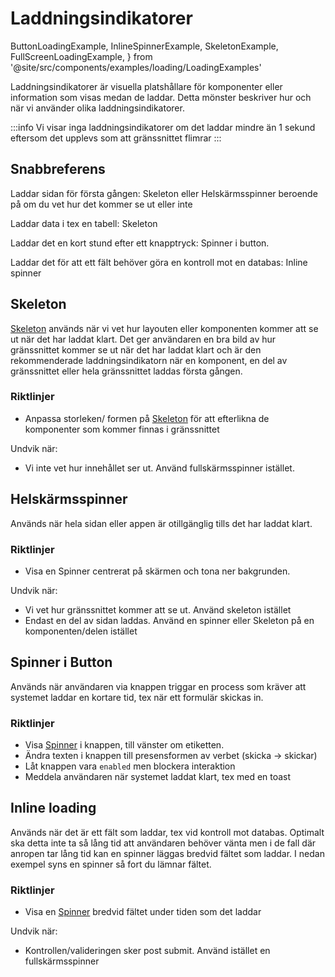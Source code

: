 # Laddningsindikatorer

  ButtonLoadingExample,
  InlineSpinnerExample,
  SkeletonExample,
  FullScreenLoadingExample,
} from '@site/src/components/examples/loading/LoadingExamples'

Laddningsindikatorer är visuella platshållare för komponenter eller information som visas medan de laddar. Detta mönster beskriver hur och när vi använder olika laddningsindikatorer.

:::info
Vi visar inga laddningsindikatorer om det laddar mindre än 1 sekund eftersom det upplevs som att gränssnittet flimrar
:::

## Snabbreferens

Laddar sidan för första gången: Skeleton eller Helskärmsspinner beroende på om du vet hur det kommer se ut eller inte

Laddar data i tex en tabell: Skeleton

Laddar det en kort stund efter ett knapptryck: Spinner i button.

Laddar det för att ett fält behöver göra en kontroll mot en databas: Inline spinner

## Skeleton

[Skeleton](/components/skeleton) används när vi vet hur layouten eller komponenten kommer att se ut när det har laddat klart. Det ger användaren en bra bild av hur gränssnittet kommer se ut när det har laddat klart och är den rekommenderade laddningsindikatorn när en komponent, en del av gränssnittet eller hela gränssnittet laddas första gången.

<SkeletonExample />

### Riktlinjer

- Anpassa storleken/ formen på [Skeleton](/components/skeleton) för att efterlikna de komponenter som kommer finnas i gränssnittet

Undvik när:

- Vi inte vet hur innehållet ser ut. Använd fullskärmsspinner istället.

## Helskärmsspinner

Används när hela sidan eller appen är otillgänglig tills det har laddat klart.

<FullScreenLoadingExample />

### Riktlinjer

- Visa en Spinner centrerat på skärmen och tona ner bakgrunden.

Undvik när:

- Vi vet hur gränssnittet kommer att se ut. Använd skeleton istället
- Endast en del av sidan laddas. Använd en spinner eller Skeleton på en komponenten/delen istället

## Spinner i Button

Används när användaren via knappen triggar en process som kräver att systemet laddar en kortare tid, tex när ett formulär skickas in.

<ButtonLoadingExample />

### Riktlinjer

- Visa [Spinner](/components/spinner) i knappen, till vänster om etiketten.
- Ändra texten i knappen till presensformen av verbet (skicka -> skickar)
- Låt knappen vara `enabled` men blockera interaktion
- Meddela användaren när systemet laddat klart, tex med en toast

## Inline loading

Används när det är ett fält som laddar, tex vid kontroll mot databas. Optimalt ska detta inte ta så lång tid att användaren behöver vänta men i de fall där anropen tar lång tid kan en spinner läggas bredvid fältet som laddar. I nedan exempel syns en spinner så fort du lämnar fältet.

<InlineSpinnerExample />

### Riktlinjer

- Visa en [Spinner](/components/spinner) bredvid fältet under tiden som det laddar

Undvik när:

- Kontrollen/valideringen sker post submit. Använd istället en fullskärmsspinner
